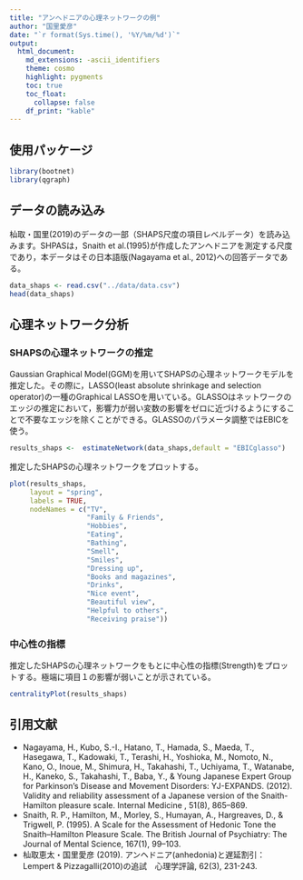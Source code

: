 ```yaml
---
title: "アンヘドニアの心理ネットワークの例"
author: "国里愛彦"
date: "`r format(Sys.time(), '%Y/%m/%d')`"
output:
  html_document:
    md_extensions: -ascii_identifiers
    theme: cosmo
    highlight: pygments
    toc: true
    toc_float:
      collapse: false
    df_print: "kable"
---
```


## 使用パッケージ

```r
library(bootnet)
library(qgraph)
```

## データの読み込み

杣取・国里(2019)のデータの一部（SHAPS尺度の項目レベルデータ）を読み込みます。SHPASは，Snaith et al.(1995)が作成したアンヘドニアを測定する尺度であり，本データはその日本語版(Nagayama et al., 2012)への回答データである。

```r
data_shaps <- read.csv("../data/data.csv")
head(data_shaps)
```

## 心理ネットワーク分析
### SHAPSの心理ネットワークの推定

Gaussian Graphical Model(GGM)を用いてSHAPSの心理ネットワークモデルを推定した。その際に，LASSO(least absolute shrinkage and selection operator)の一種のGraphical LASSOを用いている。GLASSOはネットワークのエッジの推定において，影響力が弱い変数の影響をゼロに近づけるようにすることで不要なエッジを除くことができる。GLASSOのパラメータ調整ではEBICを使う。


```r
results_shaps <-  estimateNetwork(data_shaps,default = "EBICglasso")
```

推定したSHAPSの心理ネットワークをプロットする。

```r
plot(results_shaps, 
     layout = "spring",
     labels = TRUE,
     nodeNames = c("TV",
                   "Family & Friends",
                   "Hobbies",
                   "Eating",
                   "Bathing",
                   "Smell",
                   "Smiles",
                   "Dressing up",
                   "Books and magazines",
                   "Drinks",
                   "Nice event",
                   "Beautiful view",
                   "Helpful to others",
                   "Receiving praise"))
```


### 中心性の指標

推定したSHAPSの心理ネットワークをもとに中心性の指標(Strength)をプロットする。極端に項目１の影響が弱いことが示されている。


```r
centralityPlot(results_shaps)
```

## 引用文献

- Nagayama, H., Kubo, S.-I., Hatano, T., Hamada, S., Maeda, T., Hasegawa, T., Kadowaki, T., Terashi, H., Yoshioka, M., Nomoto, N., Kano, O., Inoue, M., Shimura, H., Takahashi, T., Uchiyama, T., Watanabe, H., Kaneko, S., Takahashi, T., Baba, Y., & Young Japanese Expert Group for Parkinson’s Disease and Movement Disorders: YJ-EXPANDS. (2012). Validity and reliability assessment of a Japanese version of the Snaith-Hamilton pleasure scale. Internal Medicine , 51(8), 865–869.
- Snaith, R. P., Hamilton, M., Morley, S., Humayan, A., Hargreaves, D., & Trigwell, P. (1995). A Scale for the Assessment of Hedonic Tone the Snaith–Hamilton Pleasure Scale. The British Journal of Psychiatry: The Journal of Mental Science, 167(1), 99–103.
- 杣取恵太・国里愛彦 (2019). アンヘドニア(anhedonia)と遅延割引：Lempert & Pizzagalli(2010)の追試　心理学評論, 62(3), 231-243. 